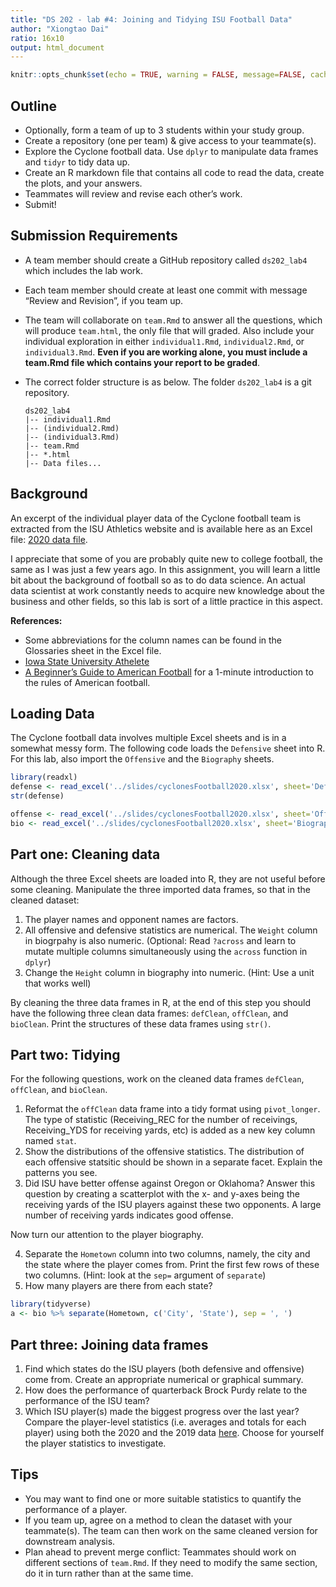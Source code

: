 ```yaml
---
title: "DS 202 - lab #4: Joining and Tidying ISU Football Data"
author: "Xiongtao Dai"
ratio: 16x10
output: html_document
---
```


```r
knitr::opts_chunk$set(echo = TRUE, warning = FALSE, message=FALSE, cache=FALSE)
```

## Outline

- Optionally, form a team of up to 3 students within your study group.
- Create a repository (one per team) & give access to your teammate(s).
- Explore the Cyclone football data. Use `dplyr` to manipulate data frames and `tidyr` to tidy data up. 
- Create an R markdown file that contains all code to read the data, create the plots, and your answers.
- Teammates will review and revise each other's work.
- Submit!


## Submission Requirements

- A team member should create a GitHub repository called `ds202_lab4` which includes the lab work.
- Each team member should create at least one commit with message "Review and Revision", if you team up.
- The team will collaborate on `team.Rmd` to answer all the questions, which will produce `team.html`, the only file that will graded. Also include your individual exploration in either `individual1.Rmd`, `individual2.Rmd`, or `individual3.Rmd`. **Even if you are working alone, you must include a team.Rmd file which contains your report to be graded**.
- The correct folder structure is as below. The folder `ds202_lab4` is a git repository.

    ```
    ds202_lab4
    |-- individual1.Rmd
    |-- (individual2.Rmd)
    |-- (individual3.Rmd)
    |-- team.Rmd
    |-- *.html
    |-- Data files...
    ```

## Background
An excerpt of the individual player data of the Cyclone football team is extracted from the ISU Athletics website and is available here as an Excel file: [2020 data file](https://github.com/xdaiISU/ds202materials/raw/master/slides/cyclonesFootball2020.xlsx).
<!-- [2020 data file](../slides/cyclonesFootball2020.xlsx). -->

I appreciate that some of you are probably quite new to college football, the same as I was just a few years ago. In this assignment, you will learn a little bit about the background of football so as to do data science. An actual data scientist at work constantly needs to acquire new knowledge about the business and other fields, so this lab is sort of a little practice in this aspect.


**References:**

- Some abbreviations for the column names can be found in the Glossaries sheet in the Excel file.
- [Iowa State University Athelete](https://cyclones.com/index.aspx)
- [A Beginner's Guide to American Football](https://www.youtube.com/watch?v=3t6hM5tRlfA) for a 1-minute introduction to the rules of American football.

## Loading Data

The Cyclone football data involves multiple Excel sheets and is in a somewhat messy form. The following code loads the `Defensive` sheet into R. For this lab, also import the `Offensive` and the `Biography` sheets.
```r
library(readxl)
defense <- read_excel('../slides/cyclonesFootball2020.xlsx', sheet='Defensive')
str(defense)
```

```r
offense <- read_excel('../slides/cyclonesFootball2020.xlsx', sheet='Offensive')
bio <- read_excel('../slides/cyclonesFootball2020.xlsx', sheet='Biography')
```

## Part one: Cleaning data
Although the three Excel sheets are loaded into R, they are not useful before some cleaning. Manipulate the three imported data frames, so that in the cleaned dataset: 

1. The player names and opponent names are factors.
2. All offensive and defensive statistics are numerical. The `Weight` column in biogrpahy is also numeric. (Optional: Read `?across` and learn to mutate multiple columns simultaneously using the `across` function in `dplyr`)
3. Change the `Height` column in biography into numeric. (Hint: Use a unit that works well)

By cleaning the three data frames in R, at the end of this step you should have the following three clean data frames: `defClean`, `offClean`, and `bioClean`. Print the structures of these data frames using `str()`.

## Part two: Tidying
For the following questions, work on the cleaned data frames `defClean`, `offClean`, and `bioClean`.

1. Reformat the `offClean` data frame into a tidy format using `pivot_longer`. The type of statistic (Receiving_REC for the number of receivings, Receiving_YDS for receiving yards, etc) is added as a new key column named `stat`. 
2. Show the distributions of the offensive statistics. The distribution of each offensive statsitic should be shown in a separate facet. Explain the patterns you see.
3. Did ISU have better offense against Oregon or Oklahoma? Answer this question by creating a scatterplot with the x- and y-axes being the receiving yards of the ISU players against these two opponents. A large number of receiving yards indicates good offense. 

  Now turn our attention to the player biography.

4. Separate the `Hometown` column into two columns, namely, the city and the state where the player comes from. Print the first few rows of these two columns. (Hint: look at the `sep=` argument of `separate`)
5. How many players are there from each state?
```r
library(tidyverse)
a <- bio %>% separate(Hometown, c('City', 'State'), sep = ', ')
```

## Part three: Joining data frames

1. Find which states do the ISU players (both defensive and offensive) come from. Create an appropriate numerical or graphical summary.
<!-- 2. Is there a relationship between the player statistics and their positions? -->
3. How does the performance of quarterback Brock Purdy relate to the performance of the ISU team?
4. Which ISU player(s) made the biggest progress over the last year? Compare the player-level statistics (i.e. averages and totals for each player) using both the 2020 and the 2019 data [here](../slides/cyclonesFootball2019.xlsx). 
Choose for yourself the player statistics to investigate.


## Tips
- You may want to find one or more suitable statistics to quantify the performance of a player.
- If you team up, agree on a method to clean the dataset with your teammate(s). The team can then work on the same cleaned version for downstream analysis.
- Plan ahead to prevent merge conflict: Teammates should work on different sections of `team.Rmd`. If they need to modify the same section, do it in turn rather than at the same time. 